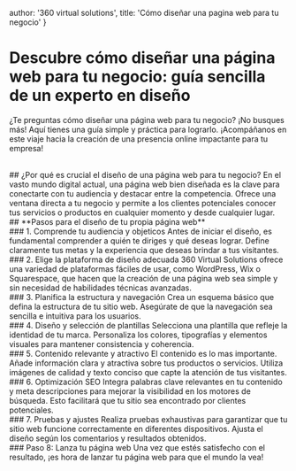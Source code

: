   author: '360 virtual solutions',
  title: 'Cómo diseñar una pagina web para tu negocio'
}

# **Descubre cómo diseñar una página web para tu negocio: guía sencilla de un experto en diseño**
¿Te preguntas cómo diseñar una página web para tu negocio? ¡No busques más! Aquí tienes una guía simple y práctica para lograrlo. ¡Acompáñanos en este viaje hacia la creación de una presencia online impactante para tu empresa!

<br />
## ¿Por qué es crucial el diseño de una página web para tu negocio?
En el vasto mundo digital actual, una página web bien diseñada es la clave para conectarte con tu audiencia y destacar entre la competencia. Ofrece una ventana directa a tu negocio y permite a los clientes potenciales conocer tus servicios o productos en cualquier momento y desde cualquier lugar.

<br />
## **Pasos para el diseño de tu propia página web**

<br/>
### 1. Comprende tu audiencia y objeticos
Antes de iniciar el diseño, es fundamental comprender a quién te diriges y qué deseas lograr. Define claramente tus metas y la experiencia que deseas brindar a tus visitantes.

<br/>
### 2. Elige la plataforma de diseño adecuada
360 Virtual Solutions ofrece una variedad de plataformas fáciles de usar, como WordPress, Wix o Squarespace, que hacen que la creación de una página web sea simple y sin necesidad de habilidades técnicas avanzadas.

<br/>
### 3. Planifica la estructura y navegación
Crea un esquema básico que defina la estructura de tu sitio web. Asegúrate de que la navegación sea sencilla e intuitiva para los usuarios.

<br/>
### 4. Diseño y selección de plantillas
Selecciona una plantilla que refleje la identidad de tu marca. Personaliza los colores, tipografías y elementos visuales para mantener consistencia y coherencia.

<br/>
### 5. Contenido relevante y atractivo
El contenido es lo mas importante. Añade información clara y atractiva sobre tus productos o servicios. Utiliza imágenes de calidad y texto conciso que capte la atención de tus visitantes.

<br/>
### 6. Optimización SEO
Integra palabras clave relevantes en tu contenido y meta descripciones para mejorar la visibilidad en los motores de búsqueda. Esto facilitará que tu sitio sea encontrado por clientes potenciales.

<br/>
### 7. Pruebas y ajustes
Realiza pruebas exhaustivas para garantizar que tu sitio web funcione correctamente en diferentes dispositivos. Ajusta el diseño según los comentarios y resultados obtenidos.

<br/>
### Paso 8: Lanza tu página web
Una vez que estés satisfecho con el resultado, ¡es hora de lanzar tu página web para que el mundo la vea!